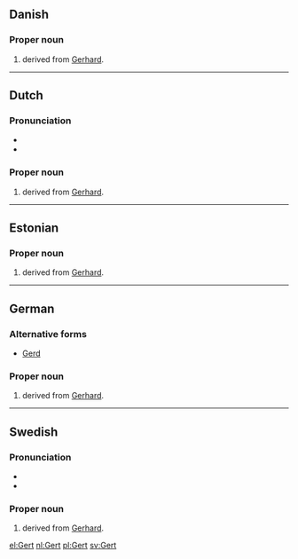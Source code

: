 {{also|gert}}
==Danish==

===Proper noun===
{{head|da|proper noun}}

# {{given name|male|lang=da}} derived from [[Gerhard]].

----

==Dutch==

===Pronunciation===
* {{audio|Nl-Gert.ogg|Audio|lang=nl}}
* {{rhymes|ɛrt|lang=nl}}

===Proper noun===
{{nl-proper noun|m}}

# {{given name|male|lang=nl}} derived from [[Gerhard]].

----

==Estonian==

===Proper noun===
{{head|et|proper noun}}

# {{given name|male|lang=et}} derived from [[Gerhard]].

----

==German==

===Alternative forms===
* [[Gerd]]

===Proper noun===
{{head|de|proper noun}}

# {{given name|male|lang=de}} derived from [[Gerhard]].

----

==Swedish==

===Pronunciation===
* {{IPA|/jæʈ/ or /gæʈ|lang=sv}}
* {{rhymes|æʈ|lang=sv}}

===Proper noun===
{{head|sv|proper noun}}

# {{given name|male|lang=sv}} derived from [[Gerhard]].

[[el:Gert]]
[[nl:Gert]]
[[pl:Gert]]
[[sv:Gert]]
